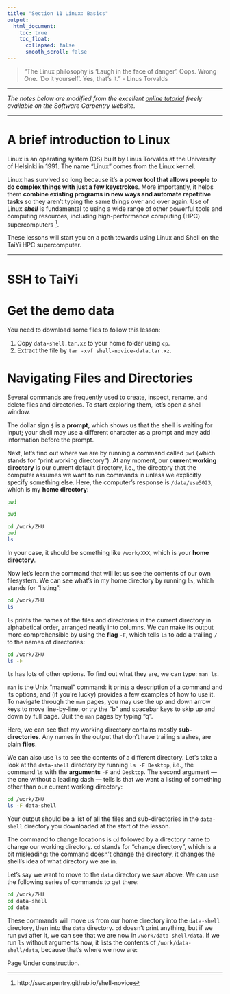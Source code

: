 ---
title: "Section 11 Linux: Basics"
output:
  html_document:
    toc: true
    toc_float:
      collapsed: false
      smooth_scroll: false
---

> “The Linux philosophy is 'Laugh in the face of danger'. Oops. Wrong One. 'Do it yourself'. Yes, that's it.” - Linus Torvalds

***

*The notes below are modified from the excellent [online tutorial](http://swcarpentry.github.io/shell-novice/) freely available on the Software Carpentry website.*

***

# A brief introduction to Linux 

Linux is an operating system (OS) built by Linus Torvalds at the University of Helsinki in 1991. The name "Linux" comes from the Linux kernel.   

Linux has survived so long because it’s **a power tool that allows people to do complex things with just a few keystrokes**. More importantly, it helps them **combine existing programs in new ways and automate repetitive tasks** so they aren’t typing the same things over and over again. Use of Linux ***shell*** is fundamental to using a wide range of other powerful tools and computing resources, including high-performance computing (HPC) supercomputers [^1].   

These lessons will start you on a path towards using Linux and Shell on the TaiYi HPC supercomputer.

[^1]: http://swcarpentry.github.io/shell-novice

***

# SSH to TaiYi



<!--------------------------------------------------------->
# Get the demo data

You need to download some files to follow this lesson:    

1. Copy `data-shell.tar.xz` to your home folder using `cp`.
2. Extract the file by `tar -xvf shell-novice-data.tar.xz`.

<!--------------------------------------------------------->
# Navigating Files and Directories

Several commands are frequently used to create, inspect, rename, and delete files and directories. To start exploring them, let's open a shell window. 

The dollar sign `$` is a **prompt**, which shows us that the shell is waiting for input; your shell may use a different character as a prompt and may add information before the prompt.

Next, let's find out where we are by running a command called `pwd` (which stands for "print working directory"). At any moment, our **current working directory** is our current default directory, i.e., the directory that the computer assumes we want to run commands in unless we explicitly specify something else. Here, the computer's response is `/data/ese5023`, which is my **home directory**:


```{bash, eval=FALSE, engine='sh'}
pwd
```
```{bash, eval=TRUE, engine='sh'}
pwd
```


```{bash}
cd /work/ZHU
pwd
ls
```

In your case, it should be something like `/work/XXX`, which is your **home directory**.

Now let's learn the command that will let us see the contents of our own filesystem. We can see what's in my home directory by running `ls`, which stands for "listing":

```{bash}
cd /work/ZHU
ls
```

`ls` prints the names of the files and directories in the current directory in alphabetical order, arranged neatly into columns. We can make its output more comprehensible by using the **flag** `-F`, which tells `ls` to add a trailing `/` to the names of directories:
```{bash}
cd /work/ZHU
ls -F
```

`ls` has lots of other options. To find out what they are, we can type: `man ls`.

`man` is the Unix "manual" command: it prints a description of a command and its options, and (if you're lucky) provides a few examples of how to use it. To navigate through the `man` pages, you may use the up and down arrow keys to move line-by-line, or try the "b" and spacebar keys to skip up and down by full page. Quit the `man` pages by typing "q".

Here, we can see that my working directory contains mostly **sub-directories**. Any names in the output that don't have trailing slashes, are plain **files**.

We can also use `ls` to see the contents of a different directory. Let's take a look at the `data-shell` directory by running `ls -F Desktop`, i.e., the command `ls` with the **arguments** `-F` and `Desktop`. The second argument --- the one without a leading dash --- tells ls that we want a listing of something other than our current working directory:  

```{bash}
cd /work/ZHU
ls -F data-shell
```

Your output should be a list of all the files and sub-directories in the `data-shell` directory you downloaded at the start of the lesson.

The command to change locations is `cd` followed by a directory name to change our working directory. `cd` stands for "change directory", which is a bit misleading: the command doesn't change the directory, it changes the shell's idea of what directory we are in.

Let's say we want to move to the `data` directory we saw above. We can use the following series of commands to get there:

```{bash}
cd /work/ZHU
cd data-shell
cd data
```

These commands will move us from our home directory into the `data-shell` directory, then into the `data` directory. `cd` doesn't print anything, but if we run `pwd` after it, we can see that we are now in `/work/data-shell/data`. If we run `ls` without arguments now, it lists the contents of `/work/data-shell/data`, because that's where we now are:  




Page Under construction.